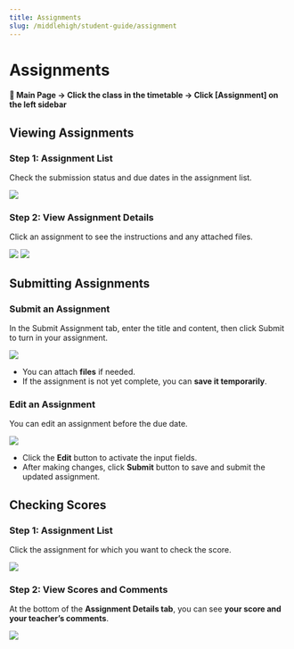 ```yaml
---
title: Assignments
slug: /middlehigh/student-guide/assignment
---
```



# Assignments

#### 📍 Main Page → Click the class in the timetable → Click [Assignment] on the left sidebar

## Viewing Assignments

### Step 1: Assignment List

Check the submission status and due dates in the assignment list.

<Image src="/img/en/middlehigh/student/32-01.png" size="lg" />

### Step 2: View Assignment Details

Click an assignment to see the instructions and any attached files.

<Image src="/img/en/middlehigh/student/32-02.png" size="lg" />
<Image src="/img/en/middlehigh/student/32-03.png" size="lg" />

## Submitting Assignments

### Submit an Assignment

In the Submit Assignment tab, enter the title and content, then click Submit to turn in your assignment.

<Image src="/img/en/middlehigh/student/32-04.png" size="lg" />

- You can attach **files** if needed.
- If the assignment is not yet complete, you can **save it temporarily**.

### Edit an Assignment

You can edit an assignment before the due date.

<Image src="/img/en/middlehigh/student/32-05.png" size="lg" />

- Click the **Edit** button to activate the input fields.
- After making changes, click **Submit** button to save and submit the updated assignment.

## Checking Scores

### Step 1: Assignment List

Click the assignment for which you want to check the score.

<Image src="/img/en/middlehigh/student/32-06.png" size="lg" />

### Step 2: View Scores and Comments

At the bottom of the **Assignment Details tab**, you can see **your score and your teacher’s comments**.

<Image src="/img/en/middlehigh/student/32-07.png" size="lg" />

